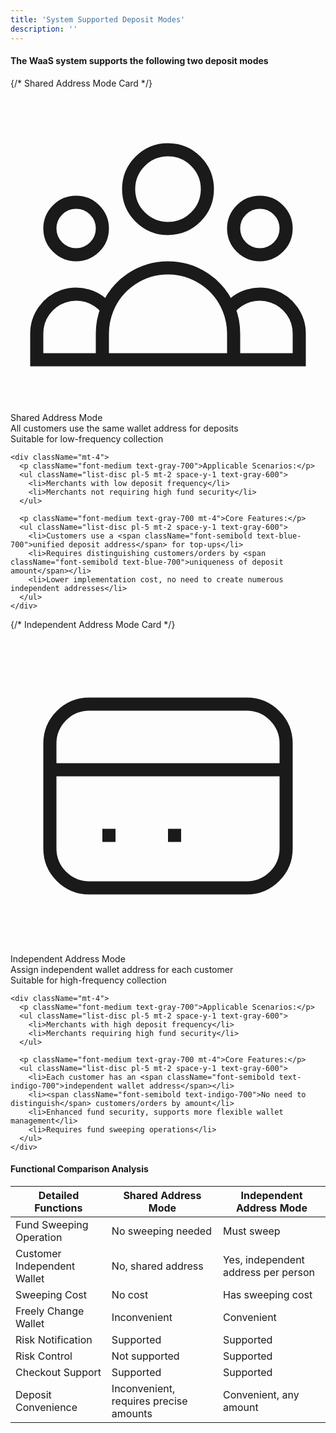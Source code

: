 ```yaml
---
title: 'System Supported Deposit Modes'
description: ''
---
```


#### The WaaS system supports the following two deposit modes

<div className="flex flex-col gap-7">

  {/* Shared Address Mode Card */}
  <div className="bg-blue-50 p-6 rounded-xl border border-blue-200 shadow-sm">
    <div className="flex justify-between items-start">
      <div>
        <div className="font-bold text-xl flex items-center">
          <svg xmlns="http://www.w3.org/2000/svg" className="h-6 w-6 mr-2 text-blue-500" fill="none" viewBox="0 0 24 24" stroke="currentColor">
            <path strokeLinecap="round" strokeLinejoin="round" strokeWidth="2" d="M17 20h5v-2a3 3 0 00-5.356-1.857M17 20H7m10 0v-2c0-.656-.126-1.283-.356-1.857M7 20H2v-2a3 3 0 015.356-1.857M7 20v-2c0-.656.126-1.283.356-1.857m0 0a5.002 5.002 0 019.288 0M15 7a3 3 0 11-6 0 3 3 0 016 0zm6 3a2 2 0 11-4 0 2 2 0 014 0zM7 10a2 2 0 11-4 0 2 2 0 014 0z" />
          </svg>
          Shared Address Mode
        </div>
        <div className="text-sm text-gray-600 mt-1">All customers use the same wallet address for deposits</div>
      </div>
      <div className="bg-blue-100 text-blue-800 px-3 py-1 rounded-md text-sm font-medium">Suitable for low-frequency collection</div>
    </div>

    <div className="mt-4">
      <p className="font-medium text-gray-700">Applicable Scenarios:</p>
      <ul className="list-disc pl-5 mt-2 space-y-1 text-gray-600">
        <li>Merchants with low deposit frequency</li>
        <li>Merchants not requiring high fund security</li>
      </ul>

      <p className="font-medium text-gray-700 mt-4">Core Features:</p>
      <ul className="list-disc pl-5 mt-2 space-y-1 text-gray-600">
        <li>Customers use a <span className="font-semibold text-blue-700">unified deposit address</span> for top-ups</li>
        <li>Requires distinguishing customers/orders by <span className="font-semibold text-blue-700">uniqueness of deposit amount</span></li>
        <li>Lower implementation cost, no need to create numerous independent addresses</li>
      </ul>
    </div>
  </div>

  {/* Independent Address Mode Card */}
  <div className="bg-indigo-50 p-6 rounded-xl border border-indigo-200 shadow-sm">
    <div className="flex justify-between items-start">
      <div>
        <div className="font-bold text-xl flex items-center">
          <svg xmlns="http://www.w3.org/2000/svg" className="h-6 w-6 mr-2 text-indigo-500" fill="none" viewBox="0 0 24 24" stroke="currentColor">
            <path strokeLinecap="round" strokeLinejoin="round" strokeWidth="2" d="M3 10h18M7 15h1m4 0h1m-7 4h12a3 3 0 003-3V8a3 3 0 00-3-3H6a3 3 0 00-3 3v8a3 3 0 003 3z" />
          </svg>
          Independent Address Mode
        </div>
        <div className="text-sm text-gray-600 mt-1">Assign independent wallet address for each customer</div>
      </div>
      <div className="bg-indigo-100 text-indigo-800 px-3 py-1 rounded-md text-sm font-medium">Suitable for high-frequency collection</div>
    </div>

    <div className="mt-4">
      <p className="font-medium text-gray-700">Applicable Scenarios:</p>
      <ul className="list-disc pl-5 mt-2 space-y-1 text-gray-600">
        <li>Merchants with high deposit frequency</li>
        <li>Merchants requiring high fund security</li>
      </ul>

      <p className="font-medium text-gray-700 mt-4">Core Features:</p>
      <ul className="list-disc pl-5 mt-2 space-y-1 text-gray-600">
        <li>Each customer has an <span className="font-semibold text-indigo-700">independent wallet address</span></li>
        <li><span className="font-semibold text-indigo-700">No need to distinguish</span> customers/orders by amount</li>
        <li>Enhanced fund security, supports more flexible wallet management</li>
        <li>Requires fund sweeping operations</li>
      </ul>
    </div>
  </div>

</div>

#### Functional Comparison Analysis

<div className="overflow-x-auto bg-white rounded-lg">
  <table className="w-full text-sm ">
    <thead className="bg-gray-50 border border-gray-200">
      <tr>
        <th className="py-2 px-3 text-left font-bold text-black border-b border-gray-200">Detailed Functions</th>
        <th className="py-2 px-3 text-center font-bold text-black border-b border-gray-200">Shared Address Mode</th>
        <th className="py-2 px-3 text-center font-bold text-black border-b border-gray-200">Independent Address Mode</th>
      </tr>
    </thead>
    <tbody className="divide-y divide-gray-100 border border-gray-200">
      <tr className="hover:bg-gray-50">
        <td className="py-2 px-3 text-gray-800">Fund Sweeping Operation</td>
        <td className="py-2 px-3 text-center">
          <span className="text-green-600 font-medium">No sweeping needed</span>
        </td>
        <td className="py-2 px-3 text-center">
          <span className="text-red-500 font-medium">Must sweep</span>
        </td>
      </tr>
      <tr className="hover:bg-gray-50">
        <td className="py-2 px-3 text-gray-800">Customer Independent Wallet</td>
        <td className="py-2 px-3 text-center">
          <span className="text-red-500 font-medium">No, shared address</span>
        </td>
        <td className="py-2 px-3 text-center">
          <span className="text-green-600 font-medium">Yes, independent address per person</span>
        </td>
      </tr>
      <tr className="hover:bg-gray-50">
        <td className="py-2 px-3 text-gray-800">Sweeping Cost</td>
        <td className="py-2 px-3 text-center">
          <span className="text-green-600 font-medium">No cost</span>
        </td>
        <td className="py-2 px-3 text-center">
          <span className="text-red-500 font-medium">Has sweeping cost</span>
        </td>
      </tr>
      <tr className="hover:bg-gray-50">
        <td className="py-2 px-3 text-gray-800">Freely Change Wallet</td>
        <td className="py-2 px-3 text-center">
          <span className="text-red-500 font-medium">Inconvenient</span>
        </td>
        <td className="py-2 px-3 text-center">
          <span className="text-green-600 font-medium">Convenient</span>
        </td>
      </tr>
      <tr className="hover:bg-gray-50">
        <td className="py-2 px-3 text-gray-800">Risk Notification</td>
        <td className="py-2 px-3 text-center">
          <span className="text-green-600 font-medium">Supported</span>
        </td>
        <td className="py-2 px-3 text-center">
          <span className="text-green-600 font-medium">Supported</span>
        </td>
      </tr>
      <tr className="hover:bg-gray-50">
        <td className="py-2 px-3 text-gray-800">Risk Control</td>
        <td className="py-2 px-3 text-center">
          <span className="text-red-500 font-medium">Not supported</span>
        </td>
        <td className="py-2 px-3 text-center">
          <span className="text-green-600 font-medium">Supported</span>
        </td>
      </tr>
      <tr className="hover:bg-gray-50">
        <td className="py-2 px-3 text-gray-800">Checkout Support</td>
        <td className="py-2 px-3 text-center">
          <span className="text-green-600 font-medium">Supported</span>
        </td>
        <td className="py-2 px-3 text-center">
          <span className="text-green-600 font-medium">Supported</span>
        </td>
      </tr>
      <tr className="hover:bg-gray-50">
        <td className="py-2 px-3 text-gray-800">Deposit Convenience</td>
        <td className="py-2 px-3 text-center">
          <span className="text-red-500 font-medium">Inconvenient, requires precise amounts</span>
        </td>
        <td className="py-2 px-3 text-center">
          <span className="text-green-600 font-medium">Convenient, any amount</span>
        </td>
      </tr>
    </tbody>
  </table>
</div>